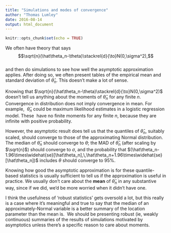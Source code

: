 ```yaml
---
title: "Simulations and modes of convergence"
author: "Thomas Lumley"
date: 2016-08-14
output: html_document
---
```


```r
knitr::opts_chunk$set(echo = TRUE)
```

 We often have theory that says $$\sqrt{n}(\hat\theta_n-\theta)\stackrel{d}{\to}N(0,\sigma^2),$$  
and then do simulations to see how well the asymptotic approximation applies. After doing so, we often present tables of the empirical mean and standard deviation of $\hat\theta_n.$ This doesn’t make a lot of sense.

Knowing that $\sqrt{n}(\hat\theta_n-\theta)\stackrel{d}{\to}N(0,\sigma^2)$ doesn’t tell us anything about the moments of $\hat\theta_n$ for any finite $n$. Convergence in distribution does not imply convergence in mean. For example,  $\hat\theta_n$ could be maximum likelihood estimates in a logistic regression model. These  have no finite moments for any finite $n$, because they are infinite with positive probability.

However, the asymptotic result does tell us that the quantiles of $\hat\theta_n$, suitably scaled, should converge to those of the approximating Normal distribution. The median of $\hat\theta_n$ should converge to $\theta$; the MAD of $\hat\theta_n$ (after scaling by $\sqrt{n}$) should converge to $\sigma$, and the probability that $(\hat\theta_n-1.96\times\widehat{se}[\hat\theta_n],\,\hat\theta_n+1.96\times\widehat{se}[\hat\theta_n])$ includes $\theta$ should converge to 95%.

Knowing how good the asymptotic approximation is for these quantile-based statistics is usually sufficient to tell us if the approximation is useful in practice. We usually don’t care about the **mean** of $\hat\theta_n$ in any substantive way, since if we did, we’d be more worried when it didn’t have one.

I think the usefulness of ‘robust statistics’ gets oversold a lot, but this really is a case where it’s meaningful and true to say that the median of an approximately-Normal variable is a better summary of the location parameter than the mean is.  We should be presenting robust (ie, weakly continuous) summaries of the results of simulations motivated by asymptotics unless there’s a specific reason to care about moments.